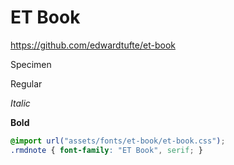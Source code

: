 # ET Book

<https://github.com/edwardtufte/et-book>

Specimen

::: {.rmdnote}
Regular

_Italic_

**Bold**
:::

```css
@import url("assets/fonts/et-book/et-book.css");
.rmdnote { font-family: "ET Book", serif; }
```
